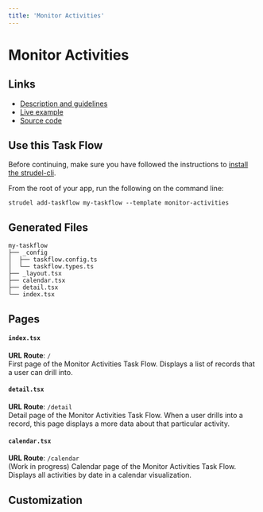 ```yaml
---
title: 'Monitor Activities'
---
```


# Monitor Activities

## Links

- [Description and guidelines](https://strudel.science/design-system/task-flows/monitor-activities/)
- [Live example](https://strudel.science/strudel-kit/#/monitor-activities)
- [Source code](https://github.com/strudel-science/strudel-kit/tree/main/strudel-taskflows/src/pages/monitor-activities)

## Use this Task Flow

Before continuing, make sure you have followed the instructions to [install the strudel-cli](/strudel-kit/docs/getting-started/installation).

From the root of your app, run the following on the command line:

```
strudel add-taskflow my-taskflow --template monitor-activities
```

## Generated Files

```
my-taskflow
├── _config
│  ├── taskflow.config.ts
│  └── taskflow.types.ts
├── _layout.tsx
├── calendar.tsx
├── detail.tsx
└── index.tsx
```

## Pages

#### `index.tsx`

**URL Route**: `/`  
First page of the Monitor Activities Task Flow. Displays a list of records that a user can drill into.

#### `detail.tsx`

**URL Route**: `/detail`  
Detail page of the Monitor Activities Task Flow. When a user drills into a record, this page displays a more data about that particular activity.

#### `calendar.tsx`

**URL Route**: `/calendar`  
(Work in progress) Calendar page of the Monitor Activities Task Flow. Displays all activities by date in a calendar visualization.

## Customization
